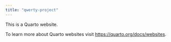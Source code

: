 ```yaml
---
title: "qwerty-project"
---
```


This is a Quarto website.

To learn more about Quarto websites visit <https://quarto.org/docs/websites>.
